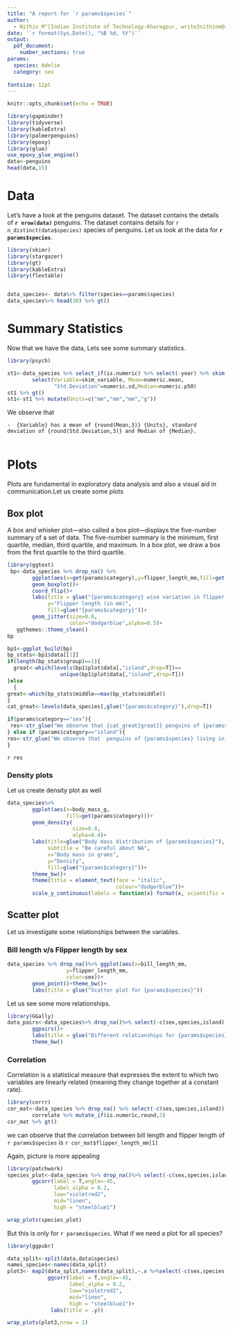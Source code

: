 ```yaml
---
title: "A report for `r params$species`"
author:
  - Nithin M^[Indian Institute of Technology-Kharagpur, write2nithinm@iitkgp.ac.in]
date: '`r format(Sys.Date(), "%B %d, %Y")`'
output: 
  pdf_document:
    number_sections: true
params:
  species: Adelie
  category: sex
  
fontsize: 12pt
---
```


```r
knitr::opts_chunk$set(echo = TRUE)
```
```r
library(gapminder)
library(tidyverse)
library(kableExtra)
library(palmerpenguins)
library(epoxy)
library(glue)
use_epoxy_glue_engine()
data<-penguins
head(data,15)
```
# Data
Let's have a look at the penguins dataset. The dataset contains the details of **`r nrow(data)`** penguins. The dataset contains details for `r n_distinct(data$species)` species of penguins. Let us look at the data for **`r params$species`**.

```r
library(skimr)
library(stargazer)
library(gt)
library(kableExtra)
library(flextable)


data_species<- data%>% filter(species==params$species) 
data_species%>% head(30) %>% gt()
```

# Summary Statistics
Now that we have the data, Lets see some summary statistics.

```r
library(psych)

st1<-data_species %>% select_if(is.numeric) %>% select(-year) %>% skim() %>% 
        select(Variable=skim_variable, Mean=numeric.mean,
               "Std.Deviation"=numeric.sd,Median=numeric.p50)
st1 %>% gt()
st1<-st1 %>% mutate(Units=c("mm","mm","mm","g"))
```


We observe that
```glue
-  {Variable} has a mean of {round(Mean,3)} {Units}, standard deviation of {round(Std.Deviation,3)} and Median of {Median}.
```

```glue
```

# Plots
Plots are fundamental in exploratory data analysis and also a visual aid in communication.Let us create some plots

## Box plot
A box and whisker plot—also called a box plot—displays the five-number summary of a set of data. The five-number summary is the minimum, first quartile, median, third quartile, and maximum. In a box plot, we draw a box from the first quartile to the third quartile.

```r
library(ggtext)
 bp<-data_species %>% drop_na() %>% 
        ggplot(aes(x=get(params$category),y=flipper_length_mm,fill=get(params$category)))+
        geom_boxplot()+
        coord_flip()+
        labs(title = glue("{params$category} wise variation in flipper length of {params$species}"),x=glue("{params$category}"),
             y="Flipper length (in mm)",
             fill=glue("{params$category}"))+
        geom_jitter(size=0.8,
                    color="dodgerblue",alpha=0.5)+
   ggthemes::theme_clean()
bp
```
```r

bp1<-ggplot_build(bp)
bp_stats<-bp1$data[[1]]
if(length(bp_stats$group)==1){
  great<-which(levels(bp1$plot$data[,"island",drop=T])==
                 unique(bp1$plot$data[,"island",drop=T]))
}else
  {
great<-which(bp_stats$middle==max(bp_stats$middle))
}
cat_great<-levels(data_species[,glue("{params$category}"),drop=T])

```
```r

if(params$category=="sex"){
 res<-str_glue("We observe that {cat_great[great]} penguins of {params$species} have greater flipper length")
} else if (params$category=="island"){
res<-str_glue("We observe that  penguins of {params$species} living in {cat_great[great]} island have greater flipper length")
}

```

`r res`

### Density plots
Let us create density plot as well

```r
data_species%>% 
        ggplot(aes(x=body_mass_g,
                   fill=get(params$category)))+
        geom_density(
                     size=0.8,
                     alpha=0.4)+
        labs(title=glue("Body mass distribution of {params$species}"),
             subtitle = "Be careful about NA",
             x="Body mass in grams",
             y="Density",
             fill=glue("{params$category}"))+
        theme_bw()+
        theme(title = element_text(face = "italic",
                                   colour="dodgerblue"))+
        scale_y_continuous(labels = function(x) format(x, scientific = FALSE))
```

## Scatter plot

Let us investigate some relationships between the variables.

### Bill length v/s Flipper length by sex
```r
data_species %>% drop_na()%>% ggplot(aes(x=bill_length_mm,
                   y=flipper_length_mm,
                   color=sex))+
        geom_point()+theme_bw()+
        labs(title = glue("Scatter plot for {params$species}"))

```
Let us see some more relationships.

```r
library(GGally)
data_pairs<-data_species%>% drop_na()%>% select(-c(sex,species,island)) %>% 
        ggpairs()+
        labs(title = glue("Different relationships for {params$species}"))+
        theme_bw()
```
### Correlation 
Correlation is a statistical measure that expresses the extent to which two variables are linearly related (meaning they change together at a constant rate).

```r
library(corrr)
cor_mat<-data_species %>% drop_na() %>% select(-c(sex,species,island)) %>% 
        correlate %>% mutate_if(is.numeric,round,3) 
cor_mat %>% gt()
```
we can observe that the correlation between bill length and flipper length of `r params$species` is `r cor_mat$flipper_length_mm[1]`

Again, picture is more appealing
```r
library(patchwork)
species_plot<-data_species %>% drop_na()%>% select(-c(sex,species,island)) %>% 
        ggcorr(label = T,angle=-45,
               label_alpha = 0.2,
               low="violetred2",
               mid="linen",
               high = "steelblue1")
```
```r
wrap_plots(species_plot)
```

But this is only for `r params$species`. What if we need a plot for all species?
```r
library(ggpubr)

data_split<-split(data,data$species)
names_species<-names(data_split)
plot3<- map2(data_split,names(data_split),~.x %>%select(-c(sex,species,island)) %>% 
             ggcorr(label = T,angle=-45,
                    label_alpha = 0.2,
                    low="violetred2",
                    mid="linen",
                    high = "steelblue1")+
              labs(title = .y))

```

```r
wrap_plots(plot3,nrow = 2)
```

